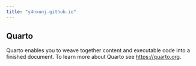 ```yaml
---
title: "y4nxunj.github.io"
---
```


## Quarto

Quarto enables you to weave together content and executable code into a finished document. To learn more about Quarto see <https://quarto.org>.
